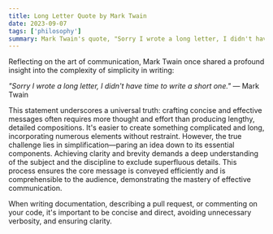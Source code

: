 ```yaml
---
title: Long Letter Quote by Mark Twain
date: 2023-09-07
tags: ['philosophy']
summary: Mark Twain's quote, "Sorry I wrote a long letter, I didn't have time to write a short one," highlights the challenge of brevity. Simplifying content to its essence requires deep understanding and effort, underlining the value of concise communication.
---
```


Reflecting on the art of communication, Mark Twain once shared a profound insight into the complexity of simplicity in writing:

<cite>"Sorry I wrote a long letter, I didn't have time to write a short one."</cite>
— Mark Twain

This statement underscores a universal truth: crafting concise and effective messages often requires more thought and effort than producing
lengthy, detailed compositions. It's easier to create something complicated and long, incorporating numerous elements without restraint. 
However, the true challenge lies in simplification—paring an idea down to its essential components. Achieving clarity and brevity demands
a deep understanding of the subject and the discipline to exclude superfluous details. This process ensures the core message is conveyed 
efficiently and is comprehensible to the audience, demonstrating the mastery of effective communication.

When writing documentation, describing a pull request, or commenting on your code, it's important to be concise and direct, avoiding unnecessary verbosity, and ensuring clarity.
